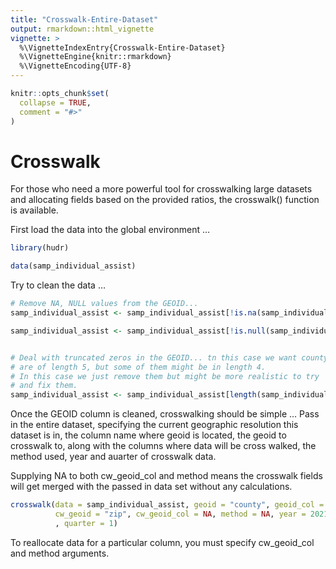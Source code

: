 ```yaml
---
title: "Crosswalk-Entire-Dataset"
output: rmarkdown::html_vignette
vignette: >
  %\VignetteIndexEntry{Crosswalk-Entire-Dataset}
  %\VignetteEngine{knitr::rmarkdown}
  %\VignetteEncoding{UTF-8}
---
```


```r
knitr::opts_chunk$set(
  collapse = TRUE,
  comment = "#>"
)
```

# Crosswalk

For those who need a more powerful tool for crosswalking large datasets and
allocating fields based on the provided ratios, the crosswalk() 
function is available.

First load the data into the global environment ...

```r
library(hudr)

data(samp_individual_assist)
```

Try to clean the data ...

```r

# Remove NA, NULL values from the GEOID...
samp_individual_assist <- samp_individual_assist[!is.na(samp_individual_assist$FIPS)]

samp_individual_assist <- samp_individual_assist[!is.null(samp_individual_assist$FIPS)]


# Deal with truncated zeros in the GEOID... tn this case we want county fips that
# are of length 5, but some of them might be in length 4.
# In this case we just remove them but might be more realistic to try
# and fix them.
samp_individual_assist <- samp_individual_assist[length(samp_individual_assist$FIPS) == 5]

```

Once the GEOID column is cleaned, crosswalking should be simple ...
Pass in the entire dataset, specifying the current geographic resolution
this dataset is in, the column name where geoid is located,
the geoid to crosswalk to, along with the columns where data will be cross walked,
the method used, year and auarter of crosswalk data.

Supplying NA to both cw_geoid_col and method means 
the crosswalk fields will get merged with the passed in data set without any
calculations.

```r

crosswalk(data = samp_individual_assist, geoid = "county", geoid_col = "FIPS", 
          cw_geoid = "zip", cw_geoid_col = NA, method = NA, year = 2021
          , quarter = 1)
```


To reallocate data for a particular column, you must specify cw_geoid_col and 
method arguments.



